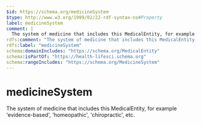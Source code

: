 ```yaml
---
$id: https://schema.org/medicineSystem
$type: http://www.w3.org/1999/02/22-rdf-syntax-ns#Property
label: medicineSystem
comment: |
  The system of medicine that includes this MedicalEntity, for example 'evidence-based', 'homeopathic', 'chiropractic', etc.
rdfs:comment: "The system of medicine that includes this MedicalEntity, for example 'evidence-based', 'homeopathic', 'chiropractic', etc."
rdfs:label: "medicineSystem"
schema:domainIncludes: "https://schema.org/MedicalEntity"
schema:isPartOf: "https://health-lifesci.schema.org"
schema:rangeIncludes: "https://schema.org/MedicineSystem"
---
```


# medicineSystem

The system of medicine that includes this MedicalEntity, for example 'evidence-based', 'homeopathic', 'chiropractic', etc.

